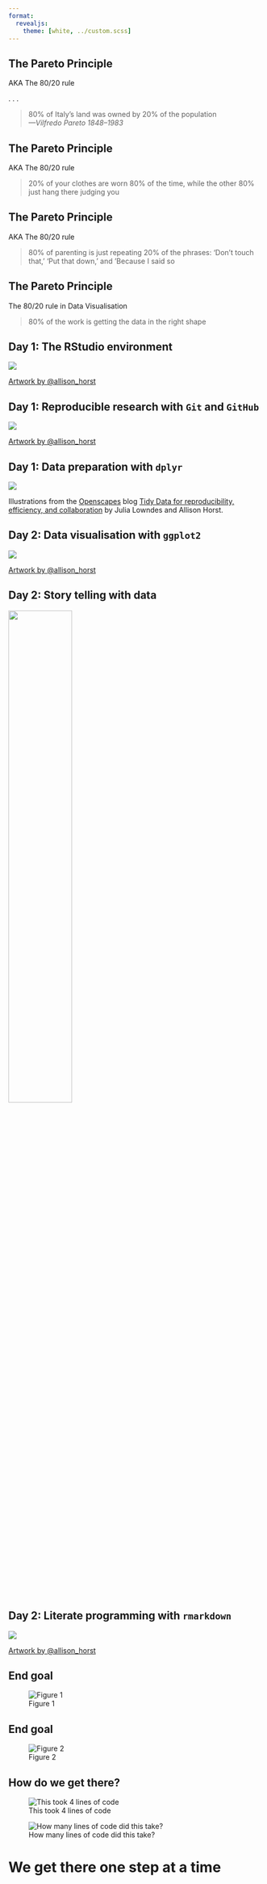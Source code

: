 ```yaml
---
format: 
  revealjs:
    theme: [white, ../custom.scss]
---
```


## {background-image="../images/hot-air-balloon.png" background-size="contain"}



## {background-video="../images/slippers.M4V" background-size="contain"}

## The Pareto Principle

AKA The 80/20 rule

. . . 

>80% of Italy's land was owned by 20% of the population 
><br>
>_---Vilfredo Pareto 1848--1983_


## The Pareto Principle

AKA The 80/20 rule

>20% of your clothes are worn 80% of the time, while the other 80% just hang there judging you

## The Pareto Principle

AKA The 80/20 rule

>80% of parenting is just repeating 20% of the phrases: 'Don’t touch that,' 'Put that down,' and 'Because I said so


## The Pareto Principle

The 80/20 rule in Data Visualisation

>80% of the work is getting the data in the right shape


## Day 1: The RStudio environment

::: {.center-image}
![](../images/horst/rproject-skater.png)

[Artwork by @allison_horst](https://twitter.com/allison_horst)

:::


## Day 1: Reproducible research with `Git` and `GitHub`

::: {.center-image}
![](../images/horst/git-commit.png)

[Artwork by @allison_horst](https://twitter.com/allison_horst)

:::


## Day 1: Data preparation with `dplyr`

::: {.center-image}
![](../images/horst/tidy-data-friends.jpg)

Illustrations from the [Openscapes](https://www.openscapes.org/) blog [Tidy Data for reproducibility, efficiency, and collaboration](https://www.openscapes.org/blog/2020/10/12/tidy-data/) by Julia Lowndes and Allison Horst.

:::


## Day 2: Data visualisation with `ggplot2`

::: {.center-image}

![](../images/horst/ggplot2-data-masterpiece.png)

[Artwork by @allison_horst](https://twitter.com/allison_horst)

:::


## Day 2: Story telling with data

::: {.center-image}
![](../images/story-image.jpg){width=50%}
:::


## Day 2: Literate programming with `rmarkdown`

::: {.center-image}
![](../images/horst/rmarkdown-band.png)

[Artwork by @allison_horst](https://twitter.com/allison_horst)

:::

## End goal

![Figure 1](../images/self-assessed-health.png){align='center'}

## End goal

![Figure 2](../images/chronic-conditions-2001-2022.png){align='center'}

## How do we get there?

:::: {.column-page-inset}

::: {layout-ncol=2}

![This took 4 lines of code](../images/figure1-baseplot.png)

![How many lines of code did this take?](../images/self-assessed-health.png)
:::

::::

# We get there one step at a time

## {background-video="../images/figure1-step-by-step.mp4" background-size="contain"}


